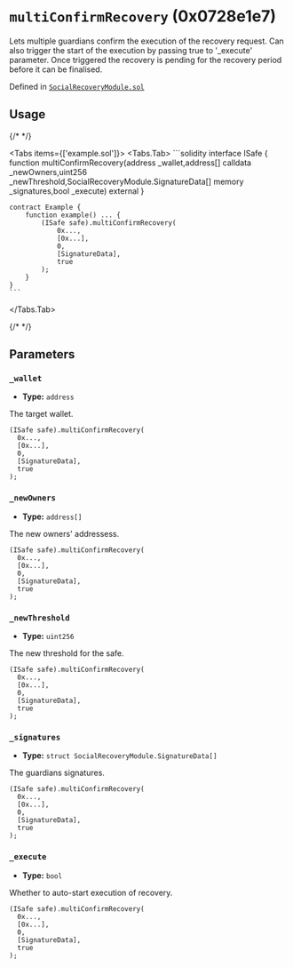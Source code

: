 



# `multiConfirmRecovery` (0x0728e1e7)



Lets multiple guardians confirm the execution of the recovery request.
Can also trigger the start of the execution by passing true to '_execute' parameter.
Once triggered the recovery is pending for the recovery period before it can be finalised.




Defined in [`SocialRecoveryModule.sol`](https://github.com/safe-global/safe-modules/tree/recovery/v0.1.0/modules/recovery/contracts/generated-markups/candide-contracts/contracts/modules/social_recovery/SocialRecoveryModule.sol#Lundefined)


## Usage

{/* <!-- vale off --> */}

<Tabs items={['example.sol']}>
  <Tabs.Tab>
    ```solidity
    interface ISafe {
        function multiConfirmRecovery(address _wallet,address[] calldata _newOwners,uint256 _newThreshold,SocialRecoveryModule.SignatureData[] memory _signatures,bool _execute) external
    }

    contract Example {
        function example() ... {
            (ISafe safe).multiConfirmRecovery(
                0x...,
                [0x...],
                0,
                [SignatureData],
                true
            );
        }
    }
    ```
  </Tabs.Tab>
</Tabs>

{/* <!-- vale on --> */}



## Parameters

### `_wallet`

  - **Type:** `address`

  The target wallet.

  ```solidity focus=2
  (ISafe safe).multiConfirmRecovery(
    0x...,
    [0x...],
    0,
    [SignatureData],
    true
  );
  ```


### `_newOwners`

  - **Type:** `address[]`

  The new owners' addressess.

  ```solidity focus=3
  (ISafe safe).multiConfirmRecovery(
    0x...,
    [0x...],
    0,
    [SignatureData],
    true
  );
  ```


### `_newThreshold`

  - **Type:** `uint256`

  The new threshold for the safe.

  ```solidity focus=4
  (ISafe safe).multiConfirmRecovery(
    0x...,
    [0x...],
    0,
    [SignatureData],
    true
  );
  ```


### `_signatures`

  - **Type:** `struct SocialRecoveryModule.SignatureData[]`

  The guardians signatures.

  ```solidity focus=5
  (ISafe safe).multiConfirmRecovery(
    0x...,
    [0x...],
    0,
    [SignatureData],
    true
  );
  ```


### `_execute`

  - **Type:** `bool`

  Whether to auto-start execution of recovery.

  ```solidity focus=6
  (ISafe safe).multiConfirmRecovery(
    0x...,
    [0x...],
    0,
    [SignatureData],
    true
  );
  ```





